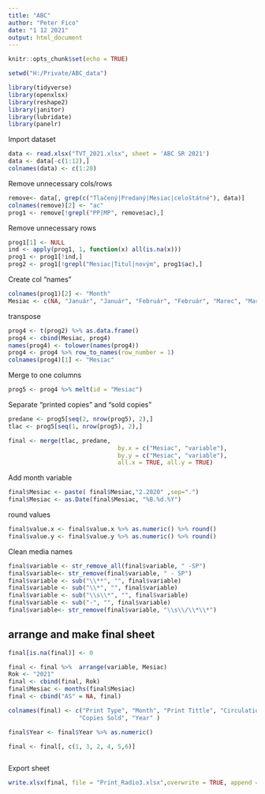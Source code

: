 ```yaml
---
title: "ABC"
author: "Peter Fico"
date: "1 12 2021"
output: html_document
---
```


```r
knitr::opts_chunk$set(echo = TRUE)
```


```r
setwd("H:/Private/ABC_data")

```

```r
library(tidyverse)
library(openxlsx)
library(reshape2)
library(janitor)
library(lubridate)
library(panelr)
```


Import dataset
```r

data <- read.xlsx("TVT_2021.xlsx", sheet = 'ABC SR 2021')
data <- data[-c(1:12),]
colnames(data) <- c(1:28)
```
Remove unnecessary cols/rows 
```r
remove<- data[, grep(c("Tlačený|Predaný|Mesiac|celoštátné"), data)]
colnames(remove)[2] <- "ac"
prog1 <- remove[!grepl("PP|MP", remove$ac),]
```
Remove unnecessary rows 


```r
prog1[1] <- NULL
ind <- apply(prog1, 1, function(x) all(is.na(x)))
prog1 <- prog1[!ind,]
prog2 <- prog1[!grepl("Mesiac|Titul|novým", prog1$ac),]
```

Create col "names"

```r
colnames(prog1)[2] <- "Month"
Mesiac <- c(NA, "Január", "Január", "Február", "Február", "Marec", "Marec", "Apríl", "Apríl", "Máj", "Máj", "Jún", "Jún", "Júl", "Júl", "August", "August", "September", "September", "Október", "Október", "November", "November", "December", "December")

```


transpose
```r
prog4 <- t(prog2) %>% as.data.frame()
prog4 <- cbind(Mesiac, prog4)
names(prog4) <- tolower(names(prog4))
prog4 <- prog4 %>% row_to_names(row_number = 1)
colnames(prog4)[1] <- "Mesiac"
```

Merge to one columns
```r
prog5 <- prog4 %>% melt(id = "Mesiac")
```

Separate "printed copies" and "sold copies"

```r
predane <- prog5[seq(2, nrow(prog5), 2),]      
tlac <- prog5[seq(1, nrow(prog5), 2),]     

final <- merge(tlac, predane,
                               by.x = c("Mesiac", "variable"), 
                               by.y = c("Mesiac", "variable"), 
                               all.x = TRUE, all.y = TRUE) 
```
Add month variable

```r
final$Mesiac <- paste( final$Mesiac,"2.2020" ,sep=".")
final$Mesiac <- as.Date(final$Mesiac, "%B.%d.%Y")
```

round values
```r
final$value.x <- final$value.x %>% as.numeric() %>% round()
final$value.y <- final$value.y %>% as.numeric() %>% round()
```


Clean media names 
```r
final$variable <- str_remove_all(final$variable, " -SP")
final$variable<- str_remove(final$variable, " - SP")
final$variable <- sub("\\**", "", final$variable)
final$variable <- sub("\\*", "", final$variable)
final$variable <- sub("\\s\\*", "", final$variable)
final$variable <- sub("-", "", final$variable)
final$variable<- str_remove(final$variable, "\\s\\/\\*\\*")

```

## arrange and make final sheet

```r
final[is.na(final)] <- 0

final <- final %>%  arrange(variable, Mesiac)
Rok <- "2021"
final <- cbind(final, Rok)
final$Mesiac <- months(final$Mesiac)
final <- cbind("AS" = NA, final)

colnames(final) <- c("Print Type", "Month", "Print Tittle", "Circulation printed",
                    "Copies Sold", "Year" )

final$Year <- final$Year %>% as.numeric()

final <- final[, c(1, 3, 2, 4, 5,6)]



```


Export sheet
```r

write.xlsx(final, file = "Print_Radio3.xlsx",overwrite = TRUE, append = TRUE, rowNames = FALSE, showNA = FALSE)

```

 